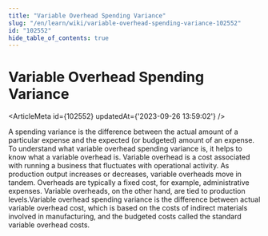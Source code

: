 ```yaml
---
title: "Variable Overhead Spending Variance"
slug: "/en/learn/wiki/variable-overhead-spending-variance-102552"
id: "102552"
hide_table_of_contents: true
---
```



# Variable Overhead Spending Variance

<ArticleMeta id={102552} updatedAt={'2023-09-26 13:59:02'} />
<div className='border-solid border-b border-t-0 my-4 border-[var(--ifm-color-gray-300)]' />

A spending variance is the difference between the actual amount of a particular expense and the expected (or budgeted) amount of an expense. To understand what variable overhead spending variance is, it helps to know what a variable overhead is. Variable overhead is a cost associated with running a business that fluctuates with operational activity. As production output increases or decreases, variable overheads move in tandem. Overheads are typically a fixed cost, for example, administrative expenses. Variable overheads, on the other hand, are tied to production levels.Variable overhead spending variance is the difference between actual variable overhead cost, which is based on the costs of indirect materials involved in manufacturing, and the budgeted costs called the standard variable overhead costs.
